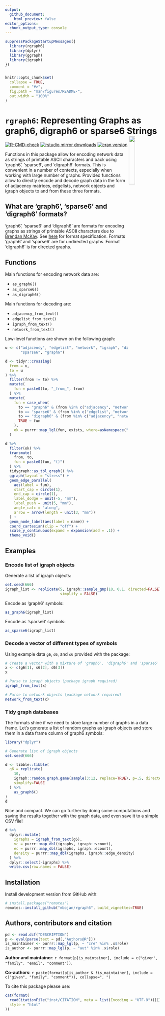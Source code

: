 ```yaml
---
output: 
  github_document:
    html_preview: false
editor_options: 
  chunk_output_type: console
---
```


<!-- README.md is generated from README.Rmd. Please edit that file -->

```r
suppressPackageStartupMessages({
  library(rgraph6)
  library(dplyr)
  library(ggraph)
  library(igraph)
})


knitr::opts_chunk$set(
  collapse = TRUE,
  comment = "#>",
  fig.path = "man/figures/README-",
  out.width = "100%"
)
```

# `rgraph6`: Representing Graphs as graph6, digraph6 or sparse6 Strings <img src="man/figures/logo.png" align="right" width="20%"/>

<!-- badges: start -->
[![R-CMD-check](https://github.com/mbojan/rgraph6/workflows/R-CMD-check/badge.svg)](https://github.com/mbojan/rgraph6/actions)
[![rstudio mirror downloads](http://cranlogs.r-pkg.org/badges/rgraph6?color=2ED968)](http://cranlogs.r-pkg.org/) 
[![cran version](http://www.r-pkg.org/badges/version/rgraph6)](https://cran.r-project.org/package=rgraph6)
<!-- badges: end -->


Functions in this package allow for encoding network data as strings of printable ASCII characters and back using 'graph6', 'sparse6', and 'digraph6' formats. This is convenient in a number of contexts, especially when working with large number of graphs. Provided functions allow to directly encode and decode graph data in the form of adjacency matrices, edgelists, network objects and igraph objects to and from these three formats.


## What are 'graph6', 'sparse6' and 'digraph6' formats?

'graph6', 'sparse6' and 'digraph6' are formats for encoding graphs as strings of printable ASCII characters due to [Brendan McKay](https://en.wikipedia.org/wiki/Brendan_McKay). See [here](http://users.cecs.anu.edu.au/~bdm/data/formats.txt) for format specification. Formats 'graph6' and 'sparse6' are for undirected graphs. Format 'digraph6' is for directed graphs.


## Functions

Main functions for encoding network data are:

- `as_graph6()`
- `as_sparse6()`
- `as_digraph6()`

Main functions for decoding are:

- `adjacency_from_text()`
- `edgelist_from_text()`
- `igraph_from_text()`
- `network_from_text()`

Low-level functions are shown on the following graph:

```r
u <- c("adjacency", "edgelist", "network", "igraph", "digraph6", 
       "sparse6", "graph6")

d <- tidyr::crossing(
  from = u,
  to = u
) %>%
  filter(from != to) %>%
  mutate(
    fun = paste0(to, "_from_", from)
  ) %>%
  mutate(
    fun = case_when(
      to == "graph6" & (from %in% c("adjacency", "network", "igraph")) ~ "as_graph6",
      to == "sparse6" & (from %in% c("edgelist", "network", "igraph")) ~ "as_sparse6",
      to == "digraph6" & (from %in% c("adjacency", "network", "igraph")) ~ "as_digraph6",
      TRUE ~ fun
    ),
    ok = purrr::map_lgl(fun, exists, where=asNamespace("rgraph6"))
  )

d %>%
  filter(ok) %>%
  transmute(
    from, to,
    fun = paste0(fun, "()")
  ) %>%
  tidygraph::as_tbl_graph() %>%
  ggraph(layout = "stress") +
  geom_edge_parallel(
    aes(label = fun),
    start_cap = circle(1),
    end_cap = circle(1),
    label_dodge = unit(-5, "mm"),
    label_push = unit(5, "mm"),
    angle_calc = "along",
    arrow = arrow(length = unit(3, "mm"))
  ) +
  geom_node_label(aes(label = name)) +
  coord_cartesian(clip = "off") +
  scale_y_continuous(expand = expansion(add = .1)) +
  theme_void()
```


## Examples

### Encode list of igraph objects

Generate a list of igraph objects:

```r
set.seed(666)
igraph_list <- replicate(5, igraph::sample_gnp(10, 0.1, directed=FALSE), 
                         simplify = FALSE)
```

Encode as 'graph6' symbols:

```r
as_graph6(igraph_list)
```

Encode as 'sparse6' symbols:

```r
as_sparse6(igraph_list)
```




### Decode a vector of different types of symbols

Using example data `g6`, `d6`, and `s6` provided with the package:

```r
# Create a vector with a mixture of 'graph6', 'digraph6' and 'sparse6' symbols
x <- c(g6[1], s6[2], d6[3])
x

# Parse to igraph objects (package igraph required)
igraph_from_text(x)

# Parse to network objects (package network required)
network_from_text(x)
```




### Tidy graph databases

The formats shine if we need to store large number of graphs in a data frame. Let's generate a list of random graphs as igraph objects and store them in a data frame column of graph6 symbols:

```r
library("dplyr")

# Generate list of igraph objects
set.seed(666)

d <- tibble::tibble(
  g6 = replicate(
    10,
    igraph::random.graph.game(sample(3:12, replace=TRUE), p=.5, directed=FALSE),
    simplify=FALSE
  ) %>%
    as_graph6()
)
d
```

Nice and compact. We can go further by doing some computations and saving the results together with the graph data, and even save it to a simple CSV file!

```r
d %>%
  dplyr::mutate(
    igraphs = igraph_from_text(g6),
    vc = purrr::map_dbl(igraphs, igraph::vcount),
    ec = purrr::map_dbl(igraphs, igraph::ecount),
    density = purrr::map_dbl(igraphs, igraph::edge_density)
  ) %>%
  dplyr::select(-igraphs) %>%
  write.csv(row.names = FALSE)
```




## Installation

<!--
Install released version from CRAN with:

```r
install.packages("rgraph6")
```
-->

Install development version from GitHub with:

```r
# install.packages("remotes")
remotes::install_github("mbojan/rgraph6", build_vignettes=TRUE)
```



## Authors, contributors and citation

```r
pd <- read.dcf("DESCRIPTION")
p <- eval(parse(text = pd[,"Authors@R"]))
is_maintainer <- purrr::map_lgl(p, ~ "cre" %in% .x$role)
is_author <- purrr::map_lgl(p, ~ "aut" %in% .x$role)
```

**Author and maintainer**: `r format(p[is_maintainer], include = c("given", "family", "email", "comment"))`.

**Co-authors**: `r paste(format(p[is_author & !is_maintainer], include = c("given", "family", "comment")), collapse=", ")`

To cite this package please use:

```r
cat(format(
  readCitationFile("inst/CITATION", meta = list(Encoding = "UTF-8"))[[1]], 
  style = "html"
))
```
